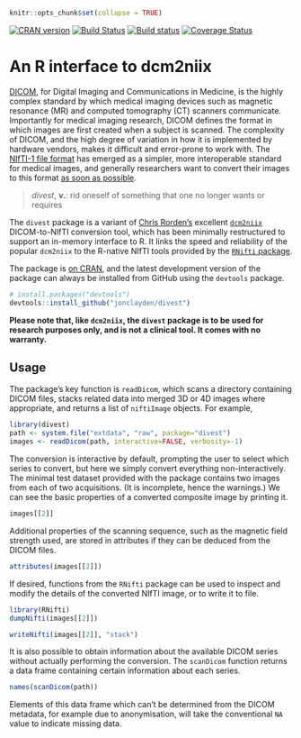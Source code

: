 ```r
knitr::opts_chunk$set(collapse = TRUE)
```

[![CRAN version](http://www.r-pkg.org/badges/version/divest)](https://cran.r-project.org/package=divest) [![Build Status](https://travis-ci.org/jonclayden/divest.svg?branch=master)](https://travis-ci.org/jonclayden/divest) [![Build status](https://ci.appveyor.com/api/projects/status/lc8v02uc1ywkskrc?svg=true)](https://ci.appveyor.com/project/jonclayden/divest) [![Coverage Status](https://coveralls.io/repos/github/jonclayden/divest/badge.svg?branch=master)](https://coveralls.io/github/jonclayden/divest?branch=master)

# An R interface to dcm2niix

[DICOM](http://dicom.nema.org/), for Digital Imaging and Communications in Medicine, is the highly complex standard by which medical imaging devices such as magnetic resonance (MR) and computed tomography (CT) scanners communicate. Importantly for medical imaging research, DICOM defines the format in which images are first created when a subject is scanned. The complexity of DICOM, and the high degree of variation in how it is implemented by hardware vendors, makes it difficult and error-prone to work with. The [NIfTI-1 file format](https://nifti.nimh.nih.gov) has emerged as a simpler, more interoperable standard for medical images, and generally researchers want to convert their images to this format [as soon as possible](http://doi.org/10.1016/j.jneumeth.2016.03.001).

> *divest*, **v.**: rid oneself of something that one no longer wants or requires

The `divest` package is a variant of [Chris Rorden's](http://www.mccauslandcenter.sc.edu/crnl/) excellent [`dcm2niix`](https://github.com/rordenlab/dcm2niix) DICOM-to-NIfTI conversion tool, which has been minimally restructured to support an in-memory interface to R. It links the speed and reliability of the popular `dcm2niix` to the R-native NIfTI tools provided by the [`RNifti` package](https://github.com/jonclayden/RNifti).

The package is [on CRAN](https://cran.r-project.org/package=divest), and the latest development version of the package can always be installed from GitHub using the `devtools` package.

```r
# install.packages("devtools")
devtools::install_github("jonclayden/divest")
```

**Please note that, like `dcm2niix`, the `divest` package is to be used for research purposes only, and is not a clinical tool. It comes with no warranty.**

## Usage

The package's key function is `readDicom`, which scans a directory containing DICOM files, stacks related data into merged 3D or 4D images where appropriate, and returns a list of `niftiImage` objects. For example,

```r
library(divest)
path <- system.file("extdata", "raw", package="divest")
images <- readDicom(path, interactive=FALSE, verbosity=-1)
```

The conversion is interactive by default, prompting the user to select which series to convert, but here we simply convert everything non-interactively. The minimal test dataset provided with the package contains two images from each of two acquisitions. (It is incomplete, hence the warnings.) We can see the basic properties of a converted composite image by printing it.

```r
images[[2]]
```

Additional properties of the scanning sequence, such as the magnetic field strength used, are stored in attributes if they can be deduced from the DICOM files.

```r
attributes(images[[2]])
```

If desired, functions from the `RNifti` package can be used to inspect and modify the details of the converted NIfTI image, or to write it to file.

```r
library(RNifti)
dumpNifti(images[[2]])
```
```r
writeNifti(images[[2]], "stack")
```

It is also possible to obtain information about the available DICOM series without actually performing the conversion. The `scanDicom` function returns a data frame containing certain information about each series.

```r
names(scanDicom(path))
```

Elements of this data frame which can't be determined from the DICOM metadata, for example due to anonymisation, will take the conventional `NA` value to indicate missing data.
